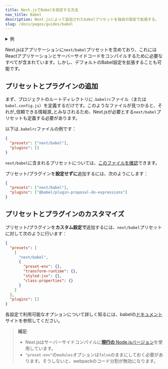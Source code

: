 ```yaml
---
title: Next.jsでBabelを設定する方法
nav_title: Babel
description: Next.jsによって追加されたbabelプリセットを独自の設定で拡張する。
slug: /docs/pages/guides/babel
---
```


<details>
  <summary>例</summary>

- [Babel設定のカスタマイズ](https://github.com/vercel/next.js/tree/canary/examples/with-custom-babel-config)

</details>

Next.jsはアプリケーションに`next/babel`プリセットを含めており、これにはReactアプリケーションとサーバーサイドコードをコンパイルするために必要なすべてが含まれています。しかし、デフォルトのBabel設定を拡張することも可能です。

## プリセットとプラグインの追加

まず、プロジェクトのルートディレクトリに`.babelrc`ファイル（または`babel.config.js`）を定義するだけです。このようなファイルが見つかると、それが_信頼できる情報源_とみなされるため、Next.jsが必要とする`next/babel`プリセットも定義する必要があります。

以下は`.babelrc`ファイルの例です：

```json filename=".babelrc"
{
  "presets": ["next/babel"],
  "plugins": []
}
```

`next/babel`に含まれるプリセットについては、[このファイルを確認](https://github.com/vercel/next.js/blob/canary/packages/next/src/build/babel/preset.ts)できます。

プリセット/プラグインを**設定せずに**追加するには、次のようにします：

```json filename=".babelrc"
{
  "presets": ["next/babel"],
  "plugins": ["@babel/plugin-proposal-do-expressions"]
}
```

## プリセットとプラグインのカスタマイズ

プリセット/プラグインを**カスタム設定で**追加するには、`next/babel`プリセットに対して次のように行います：

```json filename=".babelrc"
{
  "presets": [
    [
      "next/babel",
      {
        "preset-env": {},
        "transform-runtime": {},
        "styled-jsx": {},
        "class-properties": {}
      }
    ]
  ],
  "plugins": []
}
```

各設定で利用可能なオプションについて詳しく知るには、babelの[ドキュメント](https://babeljs.io/docs/)サイトを参照してください。

> **補足**:
>
> - Next.jsはサーバーサイドコンパイルに[**現行の** Node.jsバージョン](https://github.com/nodejs/release#release-schedule)を使用しています。
> - `"preset-env"`の`modules`オプションは`false`のままにしておく必要があります。そうしないと、webpackのコード分割が無効になります。
